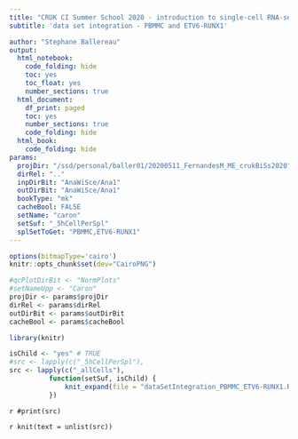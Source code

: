 ```yaml
---
title: "CRUK CI Summer School 2020 - introduction to single-cell RNA-seq analysis"
subtitle: 'data set integration - PBMMC and ETV6-RUNX1'

author: "Stephane Ballereau"
output:
  html_notebook:
    code_folding: hide
    toc: yes
    toc_float: yes
    number_sections: true
  html_document:
    df_print: paged
    toc: yes
    number_sections: true
    code_folding: hide
  html_book:
    code_folding: hide
params:
  projDir: "/ssd/personal/baller01/20200511_FernandesM_ME_crukBiSs2020"
  dirRel: ".."
  inpDirBit: "AnaWiSce/Ana1"
  outDirBit: "AnaWiSce/Ana1"
  bookType: "mk"
  cacheBool: FALSE
  setName: "caron"
  setSuf: "_5hCellPerSpl"
  splSetToGet: "PBMMC,ETV6-RUNX1"
---
```


```r
options(bitmapType='cairo')
knitr::opts_chunk$set(dev="CairoPNG")
```

```r
#qcPlotDirBit <- "NormPlots"
#setNameUpp <- "Caron"
projDir <- params$projDir
dirRel <- params$dirRel
outDirBit <- params$outDirBit
cacheBool <- params$cacheBool
```

```r
library(knitr)
```

```r
isChild <- "yes" # TRUE
#src <- lapply(c("_5hCellPerSpl"),
src <- lapply(c("_allCells"),
	      function(setSuf, isChild) {
		      knit_expand(file = "dataSetIntegration_PBMMC_ETV6-RUNX1.Rmd")
	      })
```

`r #print(src)`

`r knit(text = unlist(src))`

